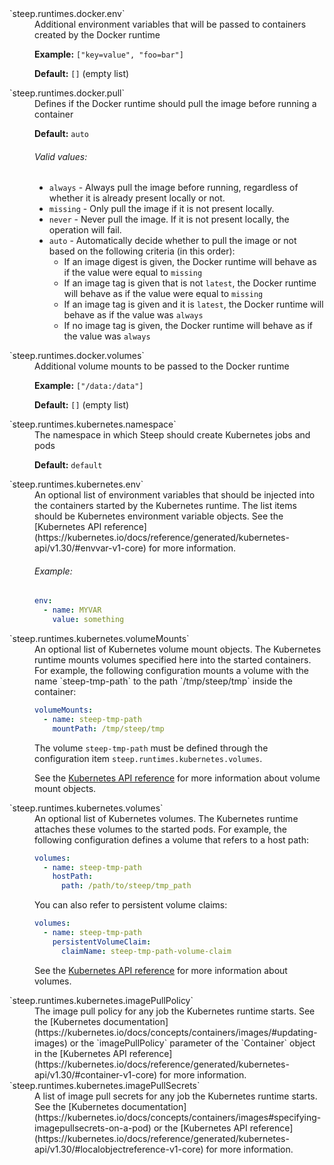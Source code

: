 <dl>
<dt>`steep.runtimes.docker.env`</dt>
<dd>
Additional environment variables that will be passed to containers created by the Docker runtime

**Example:** `["key=value", "foo=bar"]`

**Default:** `[]` (empty list)
</dd>

<dt>`steep.runtimes.docker.pull`</dt>
<dd>
Defines if the Docker runtime should pull the image before running a container

**Default:** `auto`

###### Valid values:

* `always` - Always pull the image before running, regardless of whether it is already present locally or not.
* `missing` - Only pull the image if it is not present locally.
* `never` - Never pull the image. If it is not present locally, the operation will fail.
* `auto` - Automatically decide whether to pull the image or not based on the following criteria (in this order):
  * If an image digest is given, the Docker runtime will behave as if the value were equal to `missing`
  * If an image tag is given that is not `latest`, the Docker runtime will behave as if the value were equal to `missing`
  * If an image tag is given and it is `latest`, the Docker runtime will behave as if the value was `always`
  * If no image tag is given, the Docker runtime will behave as if the value was `always`
</dd>

<dt>`steep.runtimes.docker.volumes`</dt>
<dd>
Additional volume mounts to be passed to the Docker runtime

**Example:** `["/data:/data"]`

**Default:** `[]` (empty list)
</dd>

<dt>`steep.runtimes.kubernetes.namespace`</dt>
<dd>
The namespace in which Steep should create Kubernetes jobs and pods

**Default:** `default`
</dd>

<dt>`steep.runtimes.kubernetes.env`</dt>
<dd>
An optional list of environment variables that should be injected into the containers started by the Kubernetes runtime. The list items should be Kubernetes environment variable objects. See the [Kubernetes API reference](https://kubernetes.io/docs/reference/generated/kubernetes-api/v1.30/#envvar-v1-core) for more information.

###### Example:

```yaml
env:
  - name: MYVAR
    value: something
```
</dd>

<dt>`steep.runtimes.kubernetes.volumeMounts`</dt>
<dd>
An optional list of Kubernetes volume mount objects. The Kubernetes runtime mounts volumes specified here into the started containers. For example, the following configuration mounts a volume with the name `steep-tmp-path` to the path `/tmp/steep/tmp` inside the container:

```yaml
volumeMounts:
  - name: steep-tmp-path
    mountPath: /tmp/steep/tmp
```

The volume `steep-tmp-path` must be defined through the configuration item `steep.runtimes.kubernetes.volumes`.

See the [Kubernetes API reference](https://kubernetes.io/docs/reference/generated/kubernetes-api/v1.30/#volumemount-v1-core) for more information about volume mount objects.
</dd>

<dt>`steep.runtimes.kubernetes.volumes`</dt>
<dd>
An optional list of Kubernetes volumes. The Kubernetes runtime attaches these volumes to the started pods. For example, the following configuration defines a volume that refers to a host path:

```yaml
volumes:
  - name: steep-tmp-path
    hostPath:
      path: /path/to/steep/tmp_path
```

You can also refer to persistent volume claims:

```yaml
volumes:
  - name: steep-tmp-path
    persistentVolumeClaim:
      claimName: steep-tmp-path-volume-claim
```

See the [Kubernetes API reference](https://kubernetes.io/docs/reference/generated/kubernetes-api/v1.30/#volume-v1-core) for more information about volumes.
</dd>

<dt>`steep.runtimes.kubernetes.imagePullPolicy`</dt>
<dd>
The image pull policy for any job the Kubernetes runtime starts. See the [Kubernetes documentation](https://kubernetes.io/docs/concepts/containers/images/#updating-images) or the `imagePullPolicy` parameter of the `Container` object in the [Kubernetes API reference](https://kubernetes.io/docs/reference/generated/kubernetes-api/v1.30/#container-v1-core) for more information.
</dd>

<dt>`steep.runtimes.kubernetes.imagePullSecrets`</dt>
<dd>
A list of image pull secrets for any job the Kubernetes runtime starts. See the [Kubernetes documentation](https://kubernetes.io/docs/concepts/containers/images#specifying-imagepullsecrets-on-a-pod) or the [Kubernetes API reference](https://kubernetes.io/docs/reference/generated/kubernetes-api/v1.30/#localobjectreference-v1-core) for more information.
</dd>
</dl>
